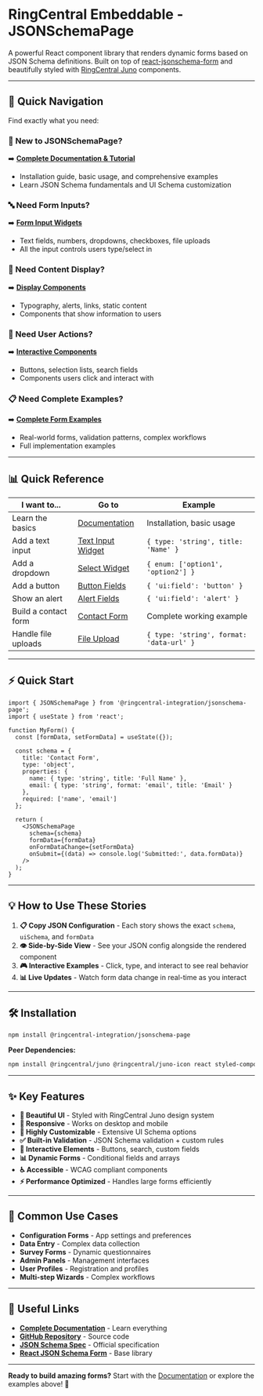 
<Meta title="README" />

# RingCentral Embeddable - JSONSchemaPage

A powerful React component library that renders dynamic forms based on JSON Schema definitions. Built on top of [react-jsonschema-form](https://github.com/rjsf-team/react-jsonschema-form) and beautifully styled with [RingCentral Juno](https://github.com/ringcentral/ringcentral-juno) components.

---

## 🚀 Quick Navigation

Find exactly what you need:

### **📖 New to JSONSchemaPage?**
➡️ **[Complete Documentation & Tutorial](/docs/jsonschemapage-documentation--docs)**
- Installation guide, basic usage, and comprehensive examples
- Learn JSON Schema fundamentals and UI Schema customization

### **🔤 Need Form Inputs?**
➡️ **[Form Input Widgets](/story/jsonschemapage-form-input-widgets--text-input-widget)**
- Text fields, numbers, dropdowns, checkboxes, file uploads
- All the input controls users type/select in

### **📄 Need Content Display?** 
➡️ **[Display Components](/story/jsonschemapage-display-components--typography-fields)**
- Typography, alerts, links, static content
- Components that show information to users

### **🎯 Need User Actions?**
➡️ **[Interactive Components](/story/jsonschemapage-interactive-components--button-fields)**  
- Buttons, selection lists, search fields
- Components users click and interact with

### **📋 Need Complete Examples?**
➡️ **[Complete Form Examples](/story/jsonschemapage-complete-form-examples--contact-form)**
- Real-world forms, validation patterns, complex workflows
- Full implementation examples

---

## 📊 Quick Reference

| **I want to...** | **Go to** | **Example** |
|-------------------|-----------|-------------|
| Learn the basics | [Documentation](/docs/jsonschemapage-documentation--docs) | Installation, basic usage |
| Add a text input | [Text Input Widget](/story/jsonschemapage-form-input-widgets--text-input-widget) | `{ type: 'string', title: 'Name' }` |
| Add a dropdown | [Select Widget](/story/jsonschemapage-form-input-widgets--select-widget) | `{ enum: ['option1', 'option2'] }` |
| Add a button | [Button Fields](/story/jsonschemapage-interactive-components--button-fields) | `{ 'ui:field': 'button' }` |
| Show an alert | [Alert Fields](/story/jsonschemapage-display-components--alert-fields) | `{ 'ui:field': 'alert' }` |
| Build a contact form | [Contact Form](/story/jsonschemapage-complete-form-examples--contact-form) | Complete working example |
| Handle file uploads | [File Upload](/story/jsonschemapage-form-input-widgets--file-upload-widget) | `{ type: 'string', format: 'data-url' }` |

---

## ⚡ Quick Start

```tsx
import { JSONSchemaPage } from '@ringcentral-integration/jsonschema-page';
import { useState } from 'react';

function MyForm() {
  const [formData, setFormData] = useState({});

  const schema = {
    title: 'Contact Form',
    type: 'object',
    properties: {
      name: { type: 'string', title: 'Full Name' },
      email: { type: 'string', format: 'email', title: 'Email' }
    },
    required: ['name', 'email']
  };

  return (
    <JSONSchemaPage
      schema={schema}
      formData={formData}
      onFormDataChange={setFormData}
      onSubmit={(data) => console.log('Submitted:', data.formData)}
    />
  );
}
```

---

## 💡 How to Use These Stories

1. **📋 Copy JSON Configuration** - Each story shows the exact `schema`, `uiSchema`, and `formData`
2. **👁️ Side-by-Side View** - See your JSON config alongside the rendered component 
3. **🎮 Interactive Examples** - Click, type, and interact to see real behavior
4. **📊 Live Updates** - Watch form data change in real-time as you interact

---

## 🛠️ Installation

```bash
npm install @ringcentral-integration/jsonschema-page
```

**Peer Dependencies:**
```bash
npm install @ringcentral/juno @ringcentral/juno-icon react styled-components
```

---

## ✨ Key Features

- **🎨 Beautiful UI** - Styled with RingCentral Juno design system
- **📱 Responsive** - Works on desktop and mobile
- **🔧 Highly Customizable** - Extensive UI Schema options
- **✅ Built-in Validation** - JSON Schema validation + custom rules
- **🎯 Interactive Elements** - Buttons, search, custom fields
- **📊 Dynamic Forms** - Conditional fields and arrays
- **♿ Accessible** - WCAG compliant components
- **⚡ Performance Optimized** - Handles large forms efficiently

---

## 🎯 Common Use Cases

- **Configuration Forms** - App settings and preferences
- **Data Entry** - Complex data collection
- **Survey Forms** - Dynamic questionnaires  
- **Admin Panels** - Management interfaces
- **User Profiles** - Registration and profiles
- **Multi-step Wizards** - Complex workflows

---

## 🔗 Useful Links

- **[Complete Documentation](/docs/jsonschemapage-documentation--docs)** - Learn everything
- **[GitHub Repository](https://github.com/ringcentral/ringcentral-embeddable)** - Source code
- **[JSON Schema Spec](https://json-schema.org/)** - Official specification
- **[React JSON Schema Form](https://github.com/rjsf-team/react-jsonschema-form)** - Base library

---

**Ready to build amazing forms?** Start with the [Documentation](/docs/jsonschemapage-documentation--docs) or explore the examples above! 🚀


